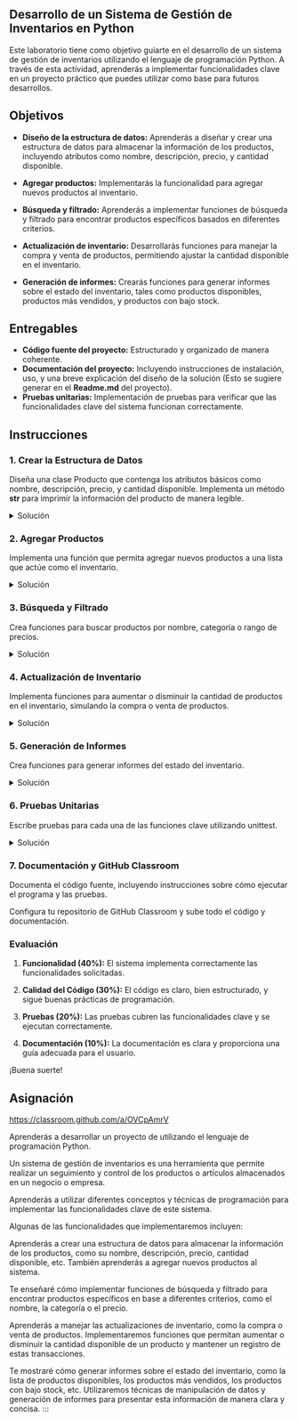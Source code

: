 :::{.justify}
# Desarrollo de un Sistema de Gestión de Inventarios en Python

Este laboratorio tiene como objetivo guiarte en el desarrollo de un sistema de gestión de inventarios utilizando el lenguaje de programación Python. A través de esta actividad, aprenderás a implementar funcionalidades clave en un proyecto práctico que puedes utilizar como base para futuros desarrollos.

## Objetivos

-   **Diseño de la estructura de datos:** Aprenderás a diseñar y crear una estructura de datos para almacenar la información de los productos, incluyendo atributos como nombre, descripción, precio, y cantidad disponible.

-   **Agregar productos:** Implementarás la funcionalidad para agregar nuevos productos al inventario.

-   **Búsqueda y filtrado:** Aprenderás a implementar funciones de búsqueda y filtrado para encontrar productos específicos basados en diferentes criterios.

-   **Actualización de inventario:** Desarrollarás funciones para manejar la compra y venta de productos, permitiendo ajustar la cantidad disponible en el inventario.

-   **Generación de informes:** Crearás funciones para generar informes sobre el estado del inventario, tales como productos disponibles, productos más vendidos, y productos con bajo stock.

## Entregables

-   **Código fuente del proyecto:** Estructurado y organizado de manera coherente.
-   **Documentación del proyecto:** Incluyendo instrucciones de instalación, uso, y una breve explicación del diseño de la solución (Esto se sugiere generar en el **Readme.md** del proyecto).
-   **Pruebas unitarias:** Implementación de pruebas para verificar que las funcionalidades clave del sistema funcionan correctamente.

## Instrucciones

### 1. Crear la Estructura de Datos

Diseña una clase Producto que contenga los atributos básicos como nombre, descripción, precio, y cantidad disponible.
    Implementa un método __str__ para imprimir la información del producto de manera legible.

<details>
  <summary>Solución</summary>

``` python
class Producto:
    def __init__(self, nombre, descripcion, precio, cantidad):
        self.nombre = nombre
        self.descripcion = descripcion
        self.precio = precio
        self.cantidad = cantidad

    def __str__(self):
        return f"Producto: {self.nombre}, Precio: {self.precio}, Cantidad: {self.cantidad}"
```
</details>

### 2. Agregar Productos

Implementa una función que permita agregar nuevos productos a una lista que actúe como el inventario.

<details>
  <summary>Solución</summary>

``` python
inventario = []

def agregar_producto(producto):
    inventario.append(producto)
    print(f"{producto.nombre} ha sido añadido al inventario.")
```
</details>

### 3. Búsqueda y Filtrado

Crea funciones para buscar productos por nombre, categoría o rango de precios.

<details>
  <summary>Solución</summary>

``` python
def buscar_producto_por_nombre(nombre):
    return [p for p in inventario if nombre.lower() in p.nombre.lower()]

def buscar_producto_por_precio(min_precio, max_precio):
    return [p for p in inventario if min_precio <= p.precio <= max_precio]
```
</details>

### 4. Actualización de Inventario

Implementa funciones para aumentar o disminuir la cantidad de productos en el inventario, simulando la compra o venta de productos.

<details>
  <summary>Solución</summary>

``` python
def actualizar_cantidad(nombre, cantidad):
    for producto in inventario:
        if producto.nombre == nombre:
            producto.cantidad += cantidad
            print(f"Cantidad actualizada: {producto.nombre} ahora tiene {producto.cantidad} unidades.")
            return
    print("Producto no encontrado.")
```

</details>

### 5. Generación de Informes

Crea funciones para generar informes del estado del inventario.

<details>
  <summary>Solución</summary>

``` python
def generar_informe_productos_disponibles():
    return [p for p in inventario if p.cantidad > 0]

def generar_informe_productos_bajo_stock(limite):
    return [p for p in inventario if p.cantidad <= limite]
```
</details>

### 6. Pruebas Unitarias

Escribe pruebas para cada una de las funciones clave utilizando unittest.

<details>
  <summary>Solución</summary>

``` python
import unittest

class TestInventario(unittest.TestCase):
    def test_agregar_producto(self):
        producto = Producto("Test", "Descripcion", 10.0, 5)
        agregar_producto(producto)
        self.assertIn(producto, inventario)
```
</details>

### 7. Documentación y GitHub Classroom

Documenta el código fuente, incluyendo instrucciones sobre cómo ejecutar el programa y las pruebas.

Configura tu repositorio de GitHub Classroom y sube todo el código y documentación.

### Evaluación

1. **Funcionalidad (40%):** El sistema implementa correctamente las funcionalidades solicitadas.

2. **Calidad del Código (30%):** El código es claro, bien estructurado, y sigue buenas prácticas de programación.

3. **Pruebas (20%):** Las pruebas cubren las funcionalidades clave y se ejecutan correctamente.

4. **Documentación (10%):** La documentación es clara y proporciona una guía adecuada para el usuario.

:::{.center}
¡Buena suerte!
:::
:::

## Asignación

[https://classroom.github.com/a/OVCpAmrV](https://classroom.github.com/a/OVCpAmrV)

Aprenderás a desarrollar un proyecto de utilizando el lenguaje de programación Python.

Un sistema de gestión de inventarios es una herramienta que permite realizar un seguimiento y control de los productos o artículos almacenados en un negocio o empresa.

Aprenderás a utilizar diferentes conceptos y técnicas de programación para implementar las funcionalidades clave de este sistema.

Algunas de las funcionalidades que implementaremos incluyen:

Aprenderás a crear una estructura de datos para almacenar la información de los productos, como su nombre, descripción, precio, cantidad disponible, etc. También aprenderás a agregar nuevos productos al sistema.

Te enseñaré cómo implementar funciones de búsqueda y filtrado para encontrar productos específicos en base a diferentes criterios, como el nombre, la categoría o el precio.

Aprenderás a manejar las actualizaciones de inventario, como la compra o venta de productos. Implementaremos funciones que permitan aumentar o disminuir la cantidad disponible de un producto y mantener un registro de estas
transacciones.

Te mostraré cómo generar informes sobre el estado del inventario, como la lista de productos disponibles, los productos más vendidos, los productos con bajo stock, etc. Utilizaremos técnicas de manipulación de datos y generación de informes para presentar esta información de manera clara y concisa.
:::